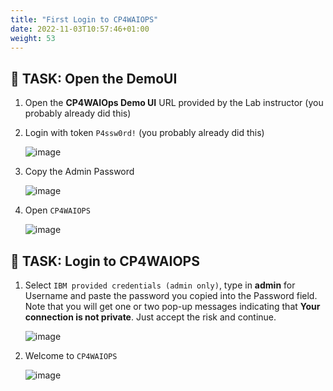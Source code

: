 ```yaml
---
title: "First Login to CP4WAIOPS"
date: 2022-11-03T10:57:46+01:00
weight: 53
---
```




## 🚀 TASK: Open the DemoUI




1. Open the **CP4WAIOps Demo UI** URL provided by the Lab instructor (you probably already did this)

1. Login with token `P4ssw0rd!`  (you probably already did this)

	![image](./../images/08_demo_ui_login.png)

1. Copy the Admin Password

	![image](./../images/09_demo_ui_aimanager_pwdA.png)

1. Open `CP4WAIOPS`

	![image](./../images/10_demo_ui_aimanager_openA.png)


## 🚀 TASK: Login to CP4WAIOPS

1. Select `IBM provided credentials (admin only)`, type in **admin** for Username and paste the password you copied into the Password field. Note that you will get one or two pop-up messages indicating that **Your connection is not private**. Just accept the risk and continue.

	![image](./../images/11_demo_ui_aimanager_typeA.png)


1. Welcome to  `CP4WAIOPS`

	![image](./../images/13_demo_ui_aimanager_welcomeA.png)




